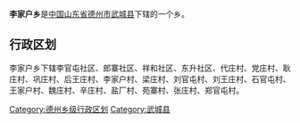 '''李家户乡'''是[[中华人民共和国|中国]][[山东省|山东省]][[德州市|德州市]][[武城县|武城县]]下辖的一个乡。

== 行政区划 ==

李家户乡下辖李官屯社区、郎寨社区、祥和社区、东升社区、代庄村、党庄村、耿庄村、巩庄村、后王庄村、李家户村、梁庄村、刘官屯村、刘王庄村、石官屯村、王家户村、魏庄村、辛庄村、盐厂村、苑寨村、张庄村、郑官屯村。

{{山东小作品}}
{{武城县行政区划}}

[[Category:德州乡级行政区划|Category:德州乡级行政区划]]
[[Category:武城县|Category:武城县]]